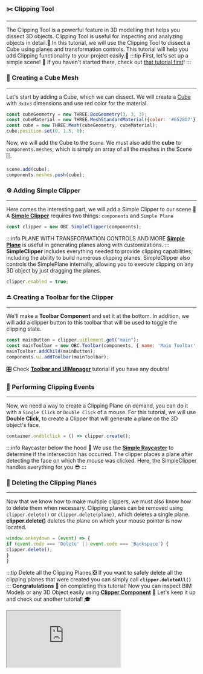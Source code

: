 ### ✂️ Clipping Tool
---
The Clipping Tool is a powerful feature in 3D modelling that helps you dissect 3D objects.
Clipping Tool is useful for inspecting and analyzing objects in detail.💪
In this tutorial, we will use the Clipping Tool to dissect a Cube using planes and transformation controls.
This tutorial will help you add Clipping functionality to your project easily.🚀
:::tip First, let's set up a simple scene!
👀 If you haven't started there, check out [that tutorial first](SimpleScene.mdx)!
:::
### 🎲 Creating a Cube Mesh
---
Let's start by adding a Cube, which we can dissect.
We will create a [Cube](https://threejs.org/docs/index.html?q=box#api/en/geometries/BoxGeometry)
with `3x3x3` dimensions and use red color for the material.

```js
const cubeGeometry = new THREE.BoxGeometry(3, 3, 3);
const cubeMaterial = new THREE.MeshStandardMaterial({color: '#6528D7'});
const cube = new THREE.Mesh(cubeGeometry, cubeMaterial);
cube.position.set(0, 1.5, 0);
```
Now, we will add the Cube to the `Scene`. We must also add the **cube** to `components.meshes`,
which is simply an array of all the meshes in the Scene 🗄️.

```js
scene.add(cube);
components.meshes.push(cube);
```
### ⚙️ Adding Simple Clipper
---
Here comes the interesting part, we will add a Simple Clipper to our scene 🥁
A **[Simple Clipper](../api/classes/components.SimpleClipper)** requires two things: `components` and `Simple Plane`

```js
const clipper = new OBC.SimpleClipper(components);
```
:::info PLANE WITH TRANSFORMATION CONTROLS AND MORE
**[Simple Plane](../api/classes/components.SimplePlane)** is useful in generating planes along with
customizations.
:::
**SimpleClipper** includes everything needed to provide clipping capabilities,
including the ability to build numerous clipping planes.
SimpleClipper also controls the SimplePlane internally,
allowing you to execute clipping on any 3D object by just dragging the planes.

```js
clipper.enabled = true;
```
### ⏏️ Creating a Toolbar for the Clipper
---
We'll make a **Toolbar Component** and set it at the bottom.
In addition, we will add a clipper button to this toolbar that will be used to toggle the clipping state.

```js
const mainButton = clipper.uiElement.get("main");
const mainToolbar = new OBC.Toolbar(components, { name: 'Main Toolbar', position: 'bottom' });
mainToolbar.addChild(mainButton);
components.ui.addToolbar(mainToolbar);
```
🎛️ Check **[Toolbar and UIManager](./UIManager.mdx)** tutorial if you have any doubts!
### 🤝 Performing Clipping Events
---
Now, we need a way to create a Clipping Plane on demand, you can do it with a `Single Click` or
`Double Click` of a mouse.
For this tutorial, we will use **Double Click**, to create a Clipper that will generate a
plane on the 3D object's face.

```js
container.ondblclick = () => clipper.create();
```
:::info Raycaster below the hood 🎩
We use the **[Simple Raycaster](SimpleRaycaster.mdx)** to determine if the intersection has occurred.
The clipper places a plane after detecting the face on which the mouse was clicked.
Here, the SimpleClipper handles everything for you 😎
:::
### 🧹 Deleting the Clipping Planes
---
Now that we know how to make multiple clippers, we must also know how to delete them when necessary.
Clipping planes can be removed using `clipper.delete()` or `clipper.delete(plane)`, which deletes a single plane.
**clipper.delete()** deletes the plane on which your mouse pointer is now located.

```js
window.onkeydown = (event) => {
if (event.code === 'Delete' || event.code === 'Backspace') {
clipper.delete();
}
}
```
:::tip Delete all the Clipping Planes
❎ If you want to safely delete all the clipping planes that were created you can simply call
**`clipper.deleteAll()`**
:::
**Congratulations** 🎉 on completing this tutorial! Now you can inspect BIM Models or any 3D Object easily using
**[Clipper Component](../api/classes/components.SimpleClipper)** 🧐
Let's keep it up and check out another tutorial! 🎓


  <iframe src="https://thatopen.github.io/engine_components/src/core/SimpleClipper/index.html"></iframe>

  